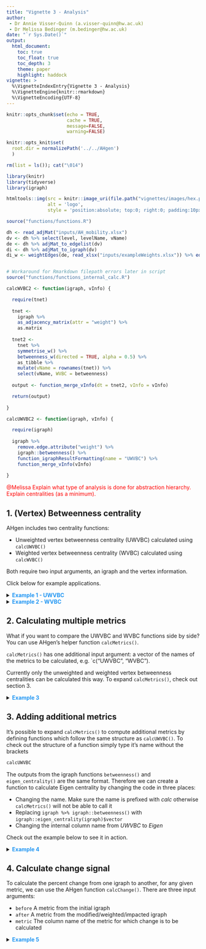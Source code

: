 ```yaml
---
title: "Vignette 3 - Analysis"
author: 
 - Dr Annie Visser-Quinn (a.visser-quinn@hw.ac.uk)
 - Dr Melissa Bedinger (m.bedinger@hw.ac.uk)
date: "`r Sys.Date()`"
output: 
  html_document:
    toc: true
    toc_float: true
    toc_depth: 3
    theme: paper
    highlight: haddock
vignette: >
  %\VignetteIndexEntry{Vignette 3 - Analysis}
  %\VignetteEngine{knitr::rmarkdown}
  %\VignetteEncoding{UTF-8}
---
```

```r

knitr::opts_chunk$set(echo = TRUE, 
                      cache = TRUE, 
                      message=FALSE, 
                      warning=FALSE)

knitr::opts_knit$set(
  root.dir = normalizePath('../../AHgen')
  )

rm(list = ls()); cat("\014")

library(knitr)
library(tidyverse)
library(igraph)
```

```r
htmltools::img(src = knitr::image_uri(file.path("vignettes/images/hex.png")), 
               alt = 'logo', 
               style = 'position:absolute; top:0; right:0; padding:10px; max-width:20%')
```

```r
source("functions/functions.R")

dh <- read_adjMat("inputs/AH_mobility.xlsx") 
dv <- dh %>% select(level, levelName, vName)
de <- dh %>% adjMat_to_edgelist(dv)
di <- dh %>% adjMat_to_igraph(dv)
di_w <- weightEdges(de, read_xlsx("inputs/exampleWeights.xlsx")) %>% edgelist_to_igraph(dv)


# Workaround for Rmarkdown filepath errors later in script
source("functions/functions_internal_calc.R") 

calcWVBC2 <- function(igraph, vInfo) {

  require(tnet)
  
  tnet <- 
    igraph %>% 
    as_adjacency_matrix(attr = "weight") %>%
    as.matrix
  
  tnet2 <- 
    tnet %>%   
    symmetrise_w() %>%
    betweenness_w(directed = TRUE, alpha = 0.5) %>%
    as_tibble %>%
    mutate(vName = rownames(tnet)) %>%
    select(vName, WVBC = betweenness)
  
  output <- function_merge_vInfo(dt = tnet2, vInfo = vInfo)

  return(output)
  
}

calcUWVBC2 <- function(igraph, vInfo) { 

  require(igraph)
  
  igraph %>% 
    remove.edge.attribute("weight") %>%
    igraph::betweenness() %>%
    function_igraphResultFormatting(name = "UWVBC") %>%
    function_merge_vInfo(vInfo)
  
}
```

<span style="color: red;">@Melissa Explain what type of analysis is done for abstraction hierarchy. Explain centralities (as a minimum).</span>

## 1. (Vertex) Betweenness centrality

AHgen includes two centrality functions:

- Unweighted vertex betweenness centrality (UWVBC) calculated using `calcUWVBC()`
- Weighted vertex betweenness centrality (WVBC) calculated using `calcWVBC()`

Both require two input arguments, an igraph and the vertex information.

Click below for example applications.

<details><summary><span style = "color: #2196F3;">**Example 1 - UWVBC**</span></summary>


The calculation of UWVBC effectively ignores the weight attribute. 

For this example, let's revisit the mobility abstraction hierarchy - we'll look at one igraph where the weights are all equal to 1, and one where we considered an aging vehicle.

First let's look at the case where all the weights are the same.

```r
E(di)$weight
di %>% calcUWVBC(dv)
```

And now the case where we weight the edges linked to the vehicle component vertex.

```r
E(di_w)$weight
di_w %>% calcUWVBC(dv)
```

As you can see, the UWVBC for both is the same.

</details>

<details><summary><span style = "color: #2196F3;">**Example 2 - WVBC**</span></summary>

Let's continue with the same input data and explore the `calcWVBC()` function. We'll look at the same two igraphs again. Now that the centrality is based on weights, we expect to see different values for each. 
```r
di %>% calcWVBC(dv)
di_w %>% calcWVBC(dv)
```

</details>

## 2. Calculating multiple metrics

What if you want to compare the UWVBC and WVBC functions side by side? You can use AHgen's helper function `calcMetrics()`. 

`calcMetrics()` has one additional input argument: a vector of the names of the metrics to be calculated, e.g. `c("UWVBC", "WVBC").

Currently only the unweighted and weighted vertex betweenness centralities can be calculated this way. To expand `calcMetrics()`, check out section 3.

<details><summary><span style = "color: #2196F3;">**Example 3**</span></summary>

Let's use `calcMetrics()` to repeat examples 1 and 2 in a tidier way.

```r
calcMetrics(di, dv, c("UWVBC", "WVBC"))
```
```r
output <- list(calcMetrics(di, dv, "UWVBC"),
               calcMetrics(di, dv, "WVBC"))

output <- 
  output %>% 
  reduce(full_join, by = c("level", "levelName", "vName")) %>%
  arrange(level, levelName, vName)

output
```

```r
calcMetrics(di_w, dv, c("UWVBC", "WVBC"))
```
```r
output <- list(calcMetrics(di_w, dv, "UWVBC"),
               calcMetrics(di_w, dv, "WVBC"))

output <- 
  output %>% 
  reduce(full_join, by = c("level", "levelName", "vName")) %>%
  arrange(level, levelName, vName)

output
```

</details>

## 3. Adding additional metrics
It's possible to expand `calcMetrics()` to compute additional metrics by defining functions which follow the same structure as `calcUWVBC()`. To check out the structure of a function simply type it's name without the brackets

```r
calcUWVBC
```
The outputs from the igraph functions `betweenness()` and `eigen_centrality()` are the same format. Therefore we can create a function to calculate Eigen centrality by changing the code in three places:

- Changing the name. Make sure the name is prefixed with *calc* otherwise `calcMetrics()` will not be able to call it
- Replacing `igraph %>% igraph::betweenness()` with `igraph::eigen_centrality(igraph)$vector`
- Changing the internal column name from *UWVBC* to *Eigen*

Check out the example below to see it in action.

<details><summary><span style = "color: #2196F3;">**Example 4**</span></summary>

```r
calcEigen <- function(igraph, vInfo) { 
  
  source("functions/functions_internal_calc.R")
  
  require(igraph)
  
  igraph::eigen_centrality(igraph)$vector %>%
    function_igraphResultFormatting(name = "Eigen") %>%
    function_merge_vInfo(vInfo)
  
}

calcEigen(di_w, dv)
```
Now that we've defined the function we can use it within `calcMetrics()`.

```r
calcMetrics(di_w, dv, c("UWVBC", "WVBC", "Eigen"))
```
```r
output <- list(calcMetrics(di_w, dv, "UWVBC"),
               calcMetrics(di_w, dv, "WVBC"),
               calcMetrics(di_w, dv, "Eigen"))

output <- 
  output %>% 
  reduce(full_join, by = c("level", "levelName", "vName")) %>%
  arrange(level, levelName, vName)

output
```

</details>

## 4. Calculate change signal
To calculate the percent change from one igraph to another, for any given metric, we can use the AHgen function `calcChange()`. There are three input arguments:

- `before` A metric from the initial igraph
- `after` A metric from the modified/weighted/impacted igraph
- `metric` The column name of the metric for which change is to be calculated

<details><summary><span style = "color: #2196F3;">**Example 5**</span></summary>

Let's revisit the same igraphs from before, `di` and `di_w`. First, we need to calculate the centralities.

```r
before <- di %>% calcWVBC(dv)
after <- di_w %>% calcWVBC(dv)

before
after
```
 
Now we can calculate the change signal using `calcChange()`.

```r
calcChange(before, after, "WVBC")
```

You could also embed the calculation of the before and after centralities inside the function.

```r
calcChange(before = di %>% calcWVBC(dv),
           after = di_w %>% calcWVBC(dv),
           metric = "WVBC")
```